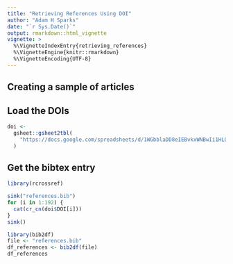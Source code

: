 ```yaml
---
title: "Retrieving References Using DOI"
author: "Adam H Sparks"
date: "`r Sys.Date()`"
output: rmarkdown::html_vignette
vignette: >
  %\VignetteIndexEntry{retrieving_references}
  %\VignetteEngine{knitr::rmarkdown}
  %\VignetteEncoding{UTF-8}
---
```


## Creating a sample of articles

## Load the DOIs

```r
doi <-
  gsheet::gsheet2tbl(
    "https://docs.google.com/spreadsheets/d/1WGbblaDD8eIEBvkxWNBwIi1HL0FTo6-HsLDwMVrfZbI/edit?usp=sharing"
  )
```

## Get the bibtex entry

```r
library(rcrossref)

sink("references.bib")
for (i in 1:192) {
  cat(cr_cn(doi$DOI[i]))
}
sink()
```



```r
library(bib2df)
file <- "references.bib"
df_references <- bib2df(file)
df_references
```
